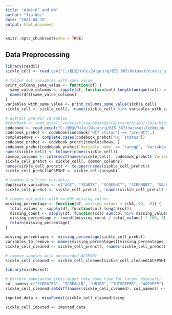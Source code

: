 ```yaml
---
title: "Aim2-RF and NN"
author: "Jia Wei"
date: "2024-04-19"
output: html_document
---
```


```r
knitr::opts_chunk$set(echo = TRUE)
```

## Data Preprocessing

```r
library(readxl) 
sickle_cell <- read.csv("C:/魏珈/Yale/24spring/BIS 687/dataset/curesc_year3_v3.csv")
```

```r
# filter out variables with same value
print_columns_same_value <- function(df) {
  same_value_columns <- sapply(df, function(col) length(unique(col)) == 1)
  names(df)[same_value_columns]
}
variables_with_same_value <- print_columns_same_value(sickle_cell)
sickle_cell <- sickle_cell[, !names(sickle_cell) %in% variables_with_same_value]
```


```r
# extract pre-HCT variables
#codebook <- read_excel("/Users/ritay/Desktop/Capstone/bis687-2024/bis687-2024/Codebook 2021 Year 3.xlsx")
codebook <- read_excel("C:/魏珈/Yale/24spring/BIS 687/dataset/Codebook 2021 Year 3.xlsx")
codebook_prehct <- codebook[codebook['HCT status'] == "pre-HCT",]
completeRows <- complete.cases(codebook_prehct["HCT status"])
codebook_prehct <- codebook_prehct[completeRows, ]
codebook_prehct[codebook_prehct$`Variable name` == "racegp", 'Variable name'] <- 'raceg'
names(sickle_cell) <- tolower(names(sickle_cell))
common_columns <- intersect(names(sickle_cell), codebook_prehct$`Variable name`)
sickle_cell_prehct <- sickle_cell[, common_columns]
names(sickle_cell_prehct) <- toupper(names(sickle_cell_prehct))
sickle_cell_prehct$ACSPSHI <- sickle_cell$acspshi
```

```r
# remove duplicate variables
duplicate_variables <- c("AGE", "YEARTX", "SCREUNIT", "SCRENUNT", "SALBUNIT", "SALBNUNT", "HB1UNPR")
sickle_cell_prehct <- sickle_cell_prehct[, !names(sickle_cell_prehct) %in% duplicate_variables]
```

```r
# remove variables with >= 60% missing values
missing_percentage <- function(df, missing_values = c(NA, 99, -9)) {
  total_values <- sapply(df, function(col) length(col))
  missing_count <- sapply(df, function(col) sum(col %in% missing_values))
  missing_percentage <- round((missing_count / total_values) * 100, 2)
  return(missing_percentage)
}

missing_percentages <- missing_percentage(sickle_cell_prehct)
variables_to_remove <- names(missing_percentages)[missing_percentages >= 60]
sickle_cell_cleaned <- sickle_cell_prehct[, !names(sickle_cell_prehct) %in% variables_to_remove]
```

```r
# remove samples with unrecorded ACSPSHI
sickle_cell_cleaned <- sickle_cell_cleaned[sickle_cell_cleaned$ACSPSHI != 99, ]

```

```r
library(missForest)

# Perform imputation (this might take some time for larger datasets)
col_names<-c("SCREATPR", "SCREAULN", "HB1PR", "INTSCREPR", "AGEGPFF")
sickle_cell_cleaned[setdiff(names(sickle_cell_cleaned), col_names)] <- lapply(sickle_cell_cleaned[setdiff(names(sickle_cell_cleaned), col_names)], factor)

imputed_data <- missForest(sickle_cell_cleaned)$ximp

sickle_cell_imputed <- imputed_data
```
